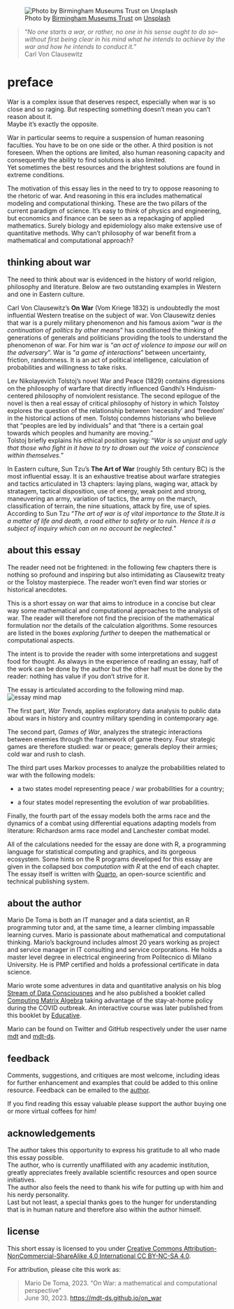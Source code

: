 ![Photo by <a href="https://unsplash.com/@birminghammuseumstrust?utm_source=unsplash&utm_medium=referral&utm_content=creditCopyText">Birmingham Museums Trust</a> on <a href="https://unsplash.com/s/photos/art-of-war?utm_source=unsplash&utm_medium=referral&utm_content=creditCopyText">Unsplash</a>](images/birmingham-museums-trust-5EUh-tq31eA-unsplash.jpg)

> “*No one starts a war, or rather, no one in his sense ought to do so--without first being clear in his mind what he intends to achieve by the war and how he intends to conduct it.*”\
Carl Von Clausewitz

# preface {.unnumbered}

War is a complex issue that deserves respect, especially when war is so close and so raging. But respecting something doesn't mean you can't reason about it.\
Maybe it's exactly the opposite.

War in particular seems to require a suspension of human reasoning faculties. You have to be on one side or the other. A third position is not foreseen. When the options are limited, also human reasoning capacity  and consequently the ability to find solutions is also limited.\
Yet sometimes the best resources and the brightest solutions are found in extreme conditions.

The motivation of this essay lies in the need to try to oppose reasoning to the rhetoric of war. And reasoning in this era includes mathematical modeling and computational thinking. These are the two pillars of the current paradigm of science. It's easy to think of physics and engineering, but economics and finance can be seen as a repackaging of applied mathematics. Surely biology and epidemiology also make extensive use of quantitative methods. Why can't philosophy of war benefit from a mathematical and computational approach?


## thinking about war
The need to think about war is evidenced in the history of world religion, philosophy and literature. Below are two outstanding examples in Western and one in Eastern culture.

Carl Von Clausewitz's **On War** (Vom Kriege 1832) is undoubtedly the most influential Western treatise on the subject of war.
Von Clausewitz denies that war is a purely military phenomenon and his famous axiom "*war is the continuation of politics by other means*" has conditioned the thinking of generations of generals and politicians providing the tools to understand the phenomenon of war. For him war is "*an act of violence to impose our will on the adversary*". War is "*a game of interactions*" between uncertainty, friction, randomness. It is an act of political intelligence, calculation of probabilities and willingness to take risks.

Lev Nikolayevich Tolstoj's novel War and Peace (1829) contains digressions on the philosophy of warfare that directly influenced Gandhi's Hinduism-centered philosophy of nonviolent resistance. The second epilogue of the novel is then a real essay of critical philosophy of history in which Tolstoy explores the question of the relationship between 'necessity' and 'freedom' in the historical actions of men. Tolstoj condemns historians who believe that "peoples are led by individuals" and that "there is a certain goal towards which peoples and humanity are moving."\
Tolstoj briefly explains his ethical position saying: "*War is so unjust and ugly that those who fight in it have to try to drown out the voice of conscience within themselves.*" 

In Eastern culture, Sun Tzu's **The Art of War** (roughly 5th century BC) is the most influential essay. It is an exhaustive treatise about warfare strategies and tactics articulated in 13 chapters: laying plans, waging war, attack by stratagem, tactical disposition, use of energy, weak point and strong, maneuvering an army, variation of tactics, the army on the march, classification of terrain, the nine situations, attack by fire, use of spies.\
According to Sun Tzu "*The art of war is of vital importance to the State.It is a matter of life and death, a road either to safety or to ruin. Hence it is a subject of inquiry which can on no account be neglected.*"

## about this essay
The reader need not be frightened: in the following few chapters there is nothing so profound and inspiring but also intimidating as Clausewitz treaty or the Tolstoy masterpiece. The reader won't even find war stories or historical anecdotes. 

This is a short essay on war that aims to introduce in a concise but clear way some mathematical and computational approaches to the analysis of war. The reader will therefore not find the precision of the mathematical formulation nor the details of the calculation algorithms. Some resources are listed in the boxes *exploring further* to deepen the mathematical or computational aspects.

The intent is to provide the reader with some interpretations and suggest food for thought. As always in the experience of reading an essay, half of the work can be done by the author but the other half must be done by the reader: nothing has value if you don't strive for it.\

The essay is articulated according to the following mind map.\
![essay mind map](images/mind_map.png)


The first part, *War Trends*, applies exploratory data analysis to public data about wars in history and country military spending in contemporary age. 

The second part, *Games of War*, analyzes the strategic interactions between enemies through the framework of game theory. 
Four strategic games are therefore studied: war or peace; generals deploy their armies; cold war and rush to clash.

The third part uses Markov processes to analyze the probabilities related to war with the following models:\

- a two states model representing peace / war probabilities for a country;\

- a four states model representing the evolution of war probabilities.

Finally, the fourth part of the essay models both the arms race and the dynamics of a combat using differential equations adapting models from literature: Richardson arms race model and Lanchester combat model.

All of the calculations needed for the essay are done with R, a programming language for statistical computing and graphics, and its gorgeous ecosystem. Some hints on the R programs developed for this essay are given in the collapsed box *computation with R* at the end of each chapter. The essay itself is written with [Quarto](https://quarto.org/), an open-source scientific and technical publishing system.

## about the author

Mario De Toma is both an IT manager and a data scientist, an R programming tutor and, at the same time, a learner climbing impassable learning curves. Mario is passionate about mathematical and computational thinking. Mario's background includes almost 20 years working as project and service manager in IT consulting and service corporations. He holds a master level degree in electrical engineering from Politecnico di Milano University. He is PMP certified and holds a professional certificate in data science.

Mario wrote some adventures in data and quantitative analysis on his blog [Stream of Data Consciousnes](https://www.mdt-datascience.com/) and he also published a booklet called [Computing Matrix Algebra](https://leanpub.com/computingmatrixalgebra) taking advantage of the stay-at-home policy during the COVID outbreak. An interactive course was later published from this booklet by [Educative](https://www.educative.io/courses/computing-matrix-algebra-with-r-and-rcpp).

Mario can be found on Twitter and GitHub respectively under the user name [mdt](https://twitter.com/mariodetoma) and [mdt-ds](https://github.com/mdt-ds).

## feedback
Comments, suggestions, and critiques are most welcome, including ideas for further enhancement and examples that could be added to this online resource. Feedback can be emailed to the [author](mailto: mriodetoma.dsp@gmail.com).

If you find reading this essay valuable please support the author buying one or more virtual coffees for him!

```{=html}
<script type="text/javascript" src="https://cdnjs.buymeacoffee.com/1.0.0/button.prod.min.js" data-name="bmc-button" data-slug="mariodetomt" data-color="#FFDD00" data-emoji=""  data-font="Bree" data-text="Buy me a coffee" data-outline-color="#000000" data-font-color="#000000" data-coffee-color="#5C4D33" ></script>
```


## acknowledgements

The author takes this opportunity to express his gratitude to all who made this essay possible.\
The author, who is currently unaffiliated with any academic institution, greatly appreciates freely available scientific resources and open source initiatives.\
The author also feels the need to thank his wife for putting up with him and his nerdy personality.\
Last but not least, a special thanks goes to the hunger for understanding that is in human nature and therefore also within the author himself.

## license {.unnumbered}

This short essay is licensed to you under [Creative Commons Attribution-NonCommercial-ShareAlike 4.0 International CC BY-NC-SA 4.0](https://creativecommons.org/licenses/by-nc-sa/4.0/).

For attribution, please cite this work as:

> Mario De Toma, 2023. "On War: a mathematical and computational perspective"\
June 30, 2023.  <https://mdt-ds.github.io/on_war>
